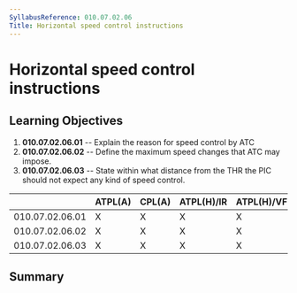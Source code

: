 ```yaml
---
SyllabusReference: 010.07.02.06
Title: Horizontal speed control instructions
---
```


# Horizontal speed control instructions

## Learning Objectives

1.  **010.07.02.06.01** -- Explain the reason for speed control by ATC
2.  **010.07.02.06.02** -- Define the maximum speed changes that ATC may impose.
3.  **010.07.02.06.03** -- State within what distance from the THR the PIC
    should not expect any kind of speed control.

|                 | ATPL(A) | CPL(A) | ATPL(H)/IR | ATPL(H)/VFR | CPL(H) | IR  | CBIR(A) |
| --------------- | ------- | ------ | ---------- | ----------- | ------ | --- | ------- |
| 010.07.02.06.01 | X       | X      | X          | X           | X      | X   | X       |
| 010.07.02.06.02 | X       | X      | X          | X           | X      | X   | X       |
| 010.07.02.06.03 | X       | X      | X          | X           | X      | X   | X       |

## Summary
